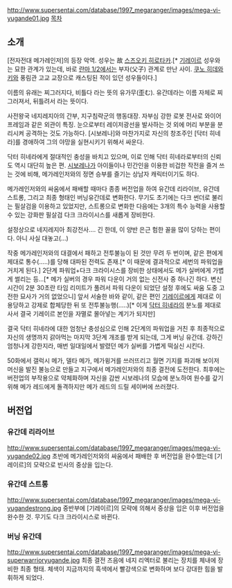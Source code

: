 http://www.supersentai.com/database/1997_megaranger/images/mega-vi-yugande01.jpg
[[목차]]
== 소개 ==
[전자전대 메가레인저]의 등장 악역. 성우는 故 [[스즈오키 히로타카]].[* [[기레이르]] 성우와는 묘한 관계가 있는데, 바로 [[란마 1/2]]에서는 부자(父子) 관계로 만난 사이. [[쿠노 히데와키]]와 풍림관 고교 교장으로 캐스팅된 적이 있던 성우들이다.]

이름의 유래는 찌그러지다, 비틀다 라는 뜻의 유가무(歪む). 유간데라는 이름 자체로 찌그러져서, 뒤틀려서 라는 뜻이다.

사전왕국 네지레지아의 간부, 지구침략군의 행동대장. 자부심 강한 로봇 전사로 와이어 프레임과 같은 외관이 특징. 눈으로부터 레이저광선을 발사하는 것 외에 머리 부분을 분리시켜 공격하는 것도 가능하다. [시보레나]와 마찬가지로 자신의 창조주인 [닥터 히네라]를 경애하여 그의 야망을 실현시키기 위해서 싸운다.

닥터 히네라에게 절대적인 충성을 바치고 있으며, 이로 인해 닥터 히네라로부터의 신뢰도 역시 대단히 높은 편. [[시보레나]]가 아이들이나 민간인을 이용한 비겁한 작전을 즐겨 쓰는 것에 비해, 메가레인저와의 정면 승부를 즐기는 상남자 캐릭터이기도 하다.

메가레인저와의 싸움에서 패배할 때마다 종종 버전업을 하여 유간데 리라이브, 유간데 스트롱, 그리고 최종 형태인 버닝유간데로 변화한다. 무기도 초기에는 다크 썬더로 불리는 필살검을 이용하고 있었지만, 스트롱으로 변화한 다음에는 3개의 특수 능력을 사용할 수 있는 강화판 필살검 다크 크라이시스를 새롭게 장비한다.

설정상으로 네지레지아 최강전사.... 긴 한데, 이 양반 은근 험한 꼴을 많이 당하는 편이다. 아니 사실 대놓고(...) 

작중 메가레인저와의 대결에서 패하고 전투불능이 된 것만 무려 두 번이며, 같은 편에게 제대로 통수(.....)를 당해 대파된 전력도 존재.[* 이 때문에 결과적으로 세번의 파워업을 거치게 된다.] 2단계 파워업+다크 크라이시스를 장비한 상태에서도 메가 실버에게 가볍게 썰리는 등...[* 메가 실버의 경우 파워 다운이 거의 없는 신전사 중 하나긴 하다. 변신 시간이 2분 30초란 타임 리미트가 풀려서 파워 다운이 되었단 설정 후에도 싸움 도중 고전한 묘사가 거의 없었으니] 앞서 서술한 바와 같이, 같은 편인 [[기레이르]]에게 제대로 이용당하고 강제로 합체당한 뒤 또 전투불능행(.....)[* 이게 [[닥터 히네라]]의 분노를 제대로 사서 결국 기레이르 본인을 자멸로 몰아넣는 계기가 되지만]

결국 닥터 히네라에 대한 엄청난 충성심으로 인해 2단계의 파워업을 거친 후 최종적으로 자신의 생명까지 갉아먹는 마지막 3단계 개조를 받게 되는데, 그게 버닝 유간데. 강하긴 엄청나게 강한지라, 매번 일대일에서 발렸던 메가 실버를 가볍게 떡실신 시킨다.

50화에서 갤럭시 메가, 델타 메가, 메가윙거를 쓰러뜨리고 월면 기지를 파괴해 보이저 머신을 발진 불능으로 만들고 지구에서 메가레인저와의 최종 결전에 도전한다. 최후에는 버전업의 부작용으로 약체화하며 자신을 감싼 시보레나의 모습에 분노하여 원수를 갚기 위해 메가 레드에게 돌격하지만 메가 레드의 드릴 세이버에 쓰러졌다.

== 버전업 ==
=== 유간데 리라이브 ===
http://www.supersentai.com/database/1997_megaranger/images/mega-vi-yugande02.jpg
초반에 메가레인저와의 싸움에서 패배한 후 버전업을 완수했는데 [기레이르]의 모략으로 빈사의 중상을 입는다.
=== 유간데 스트롱 ===
http://www.supersentai.com/database/1997_megaranger/images/mega-vi-yugandestrong.jpg
중반부에 [기레이르]의 모략에 의해서 중상을 입은 이후 버전업을 완수한 것. 무기도 다크 크라이시스로 바뀐다.
=== 버닝 유간데 ===
http://www.supersentai.com/database/1997_megaranger/images/mega-vi-superwarrioryugande.jpg
최종 결전 즈음에 네지 리엑터로 불리는 장치를 체내에 장비한 최종 형태. 체색이 지금까지의 흑색에서 빨강색으로 변화하며 보다 강대한 힘을 발휘하게 되었다.
